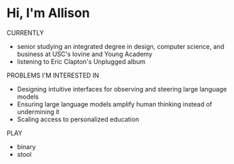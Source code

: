 # Hi, I'm Allison

<span className="font-mono text-sm">CURRENTLY</span>
- senior studying an integrated degree in design, computer science, and business at USC's Iovine and Young Academy 
- listening to Eric Clapton's Unplugged album

<span className="font-mono text-sm">PROBLEMS I'M INTERESTED IN</span>
- Designing intuitive interfaces for observing and steering large language models
- Ensuring large language models amplify human thinking instead of undermining it
- Scaling access to personalized education

<span className="font-mono text-sm">PLAY</span>
- binary
- stool
